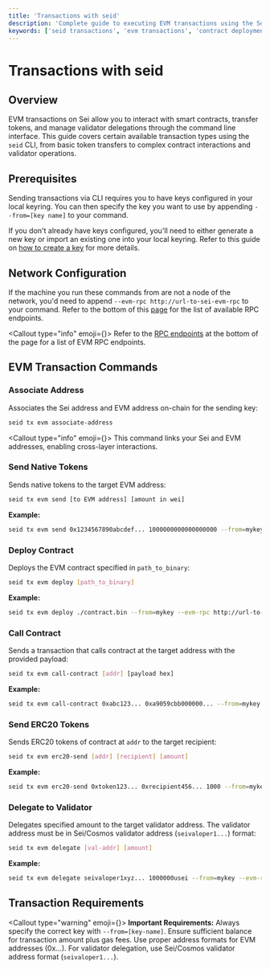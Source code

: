 ```yaml
---
title: 'Transactions with seid'
description: 'Complete guide to executing EVM transactions using the Sei CLI (seid). Learn how to send tokens, deploy contracts, and interact with smart contracts.'
keywords: ['seid transactions', 'evm transactions', 'contract deployment', 'token transfer', 'smart contracts']
---
```



# Transactions with seid

## Overview

EVM transactions on Sei allow you to interact with smart contracts, transfer tokens, and manage validator delegations through the command line interface. This guide covers certain available transaction types using the `seid` CLI, from basic token transfers to complex contract interactions and validator operations.

## Prerequisites

Sending transactions via CLI requires you to have keys configured in your local keyring. You can then specify the key you want to use by appending `--from=[key name]` to your command.

If you don't already have keys configured, you'll need to either generate a new key or import an existing one into your local keyring. Refer to this guide on [how to create a key](/evm/installing-seid-cli) for more details.

## Network Configuration

If the machine you run these commands from are not a node of the network, you'd need to append `--evm-rpc http://url-to-sei-evm-rpc` to your command. Refer to the bottom of this [page](/) for the list of available RPC endpoints.

<Callout type="info" emoji={<IconInfoCircle className="h-5 w-5 mt-1" />}>
  Refer to the [RPC endpoints](/) at the bottom of the page for a list of EVM RPC endpoints.
</Callout>

## EVM Transaction Commands

### Associate Address

Associates the Sei address and EVM address on-chain for the sending key:

```bash copy
seid tx evm associate-address
```

<Callout type="info" emoji={<IconInfoCircle className="h-5 w-5 mt-1" />}>
  This command links your Sei and EVM addresses, enabling cross-layer interactions.
</Callout>

### Send Native Tokens

Sends native tokens to the target EVM address:

```bash copy
seid tx evm send [to EVM address] [amount in wei]
```

**Example:**

```bash copy
seid tx evm send 0x1234567890abcdef... 1000000000000000000 --from=mykey --evm-rpc http://url-to-sei-evm-rpc
```

### Deploy Contract

Deploys the EVM contract specified in `path_to_binary`:

```bash copy
seid tx evm deploy [path_to_binary]
```

**Example:**

```bash copy
seid tx evm deploy ./contract.bin --from=mykey --evm-rpc http://url-to-sei-evm-rpc
```

### Call Contract

Sends a transaction that calls contract at the target address with the provided payload:

```bash copy
seid tx evm call-contract [addr] [payload hex]
```

**Example:**

```bash copy
seid tx evm call-contract 0xabc123... 0xa9059cbb000000... --from=mykey --evm-rpc http://url-to-sei-evm-rpc
```

### Send ERC20 Tokens

Sends ERC20 tokens of contract at `addr` to the target recipient:

```bash copy
seid tx evm erc20-send [addr] [recipient] [amount]
```

**Example:**

```bash copy
seid tx evm erc20-send 0xtoken123... 0xrecipient456... 1000 --from=mykey --evm-rpc http://url-to-sei-evm-rpc
```

### Delegate to Validator

Delegates specified amount to the target validator address. The validator address must be in Sei/Cosmos validator address (`seivaloper1...`) format:

```bash copy
seid tx evm delegate [val-addr] [amount]
```

**Example:**

```bash copy
seid tx evm delegate seivaloper1xyz... 1000000usei --from=mykey --evm-rpc http://url-to-sei-evm-rpc
```

## Transaction Requirements

<Callout type="warning" emoji={<IconAlertTriangle className="h-5 w-5 mt-1" />}>
  **Important Requirements:** Always specify the correct key with `--from=[key-name]`. Ensure sufficient balance for transaction amount plus gas fees. Use proper address formats for EVM addresses (0x...). For validator delegation, use Sei/Cosmos validator address format (`seivaloper1...`).
</Callout>
